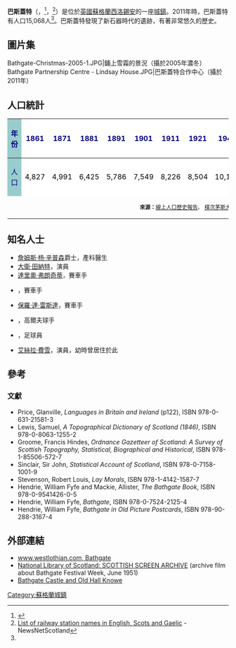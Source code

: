 {{infobox UK place 
|country = 蘇格蘭
 |official_name= Bathgate
 |gaelic_name=Both Chèit
 |scots_name=Bathket / Bathkit
 |population = 15,068
 |population_ref=<ref name="#1">{{cite web|publisher=Scotland's Census Results Online|title=Comparative Population Profile: Bathgate Locality|url=http://www.scrol.gov.uk/scrol/browser/profile.jsp?profile=Population&mainArea=ardrossan&mainLevel=Locality|date=29 April 2001|accessdate=31 August 2008|archive-date=2015-01-11|archive-url=https://web.archive.org/web/20150111142120/http://www.scrol.gov.uk/scrol/browser/profile.jsp?profile=Population&mainArea=ardrossan&mainLevel=Locality|dead-url=no}}</ref>（[[2001年英國人口普查|2001年人口普查]]）<br />
大約 16,300<ref>{{cite web|url=http://www.gro-scotland.gov.uk/statistics/publications-and-data |title=Publications and Data |publisher=General Register Office for Scotland |accessdate=9 May 2010 |deadurl=yes |archiveurl=https://web.archive.org/web/20090916182939/http://www.gro-scotland.gov.uk/statistics/publications-and-data |archivedate=2009-09-16}}</ref>（2006年）<br />
不計{{link-en|布萊克本市 (西洛錫安)|Blackburn, West Lothian|布萊克本市}}
 |static_image= [[File:Bathgate_aerial.JPG|240px]]
 |static_image_caption=從飛往[[愛丁堡機場|愛丁堡機場]]的飛機中遠眺巴斯蓋特的田野
 |os_grid_reference= NS973689
 |map_type= Scotland
 |latitude= 55.902359
 |longitude= -3.643097
 |unitary_scotland= [[西洛錫安|西洛錫安]]
 |lieutenancy_scotland= [[西洛錫安|西洛錫安]]
 |constituency_westminster= [[林利斯戈和東福爾柯克_(英國國會選區)|林利斯戈和東福爾柯克]]
 |constituency_scottish_parliament= {{link-en|林利思戈 (蘇格蘭議會選區)|Linlithgow (Scottish Parliament constituency)|林利思戈}}
 |post_town= BATHGATE, UK
 |postcode_district = EH47, EH48
 |postcode_area= EH
 |dial_code= 01506
}}
'''巴斯蓋特'''（{{lang-en|Bathgate}}，{{lang-sco|Bathket或Bathkit}}<ref>{{Cite web |url=http://www.scots-online.org/dictionary/read.asp?letter=B&CurPage=11 |title=The Online Scots Dictionary |access-date=2015-01-11 |archive-date=2015-01-11 |archive-url=https://web.archive.org/web/20150111142041/http://www.scots-online.org/dictionary/read.asp?letter=B&CurPage=11 |dead-url=no }}</ref>，{{lang-gd|Both Chèit}}<ref>[http://newsnetscotland.com/index.php/component/content/article/2999-list-of-railway-station-names.html List of railway station names in English, Scots and Gaelic] {{webarchive|url=https://web.archive.org/web/20130122064223/http://newsnetscotland.com/index.php/component/content/article/2999-list-of-railway-station-names.html |date=2013-01-22 }} - NewsNetScotland</ref>）是位於[[英國|英國]][[蘇格蘭|蘇格蘭]][[西洛錫安|西洛錫安]]的一座[[城鎮|城鎮]]。2011年時，巴斯蓋特有人口15,068人<ref name="#1"/>。巴斯蓋特發現了新石器時代的遺跡，有著非常悠久的歷史。

== 圖片集 ==
<gallery>
Bathgate-Christmas-2005-1.JPG|鋪上雪霜的景況（攝於2005年濃冬）
Bathgate Partnership Centre - Lindsay House.JPG|巴斯蓋特合作中心（攝於2011年）
</gallery>

== 人口統計 ==
{| class="wikitable" style="font-size:90%; width:70%; border:0; text-align:center; line-height:120%;"
|-
!  style="background:#9cc; color:navy; height:17px;"| 年份
! style="background:#fff; color:navy;"| 1861
! style="background:#fff; color:navy;"| 1871
! style="background:#fff; color:navy;"| 1881
! style="background:#fff; color:navy;"| 1891
! style="background:#fff; color:navy;"| 1901
! style="background:#fff; color:navy;"| 1911
! style="background:#fff; color:navy;"| 1921
! style="background:#fff; color:navy;"| 1941
! style="background:#fff; color:navy;"| 1951
! style="background:#fff; color:navy;"| 1961
! style="background:#fff; color:navy;"| 1971
! style="background:#fff; color:navy;"| 1981
! style="background:#fff; color:navy;"| 1991
! style="background:#fff; color:navy;"| 2001
|-
!  style="background:#9cc; color:navy; height:17px;"| 人口
| style="background:#fff; color:black;"| 4,827
| style="background:#fff; color:black;"| 4,991
| style="background:#fff; color:black;"| 6,425
| style="background:#fff; color:black;"| 5,786
| style="background:#fff; color:black;"| 7,549
| style="background:#fff; color:black;"| 8,226
| style="background:#fff; color:black;"| 8,504 
| style="background:#fff; color:black;"| 10,127
| style="background:#fff; color:black;"| 11,291
| style="background:#fff; color:black;"| 沒有資料
| style="background:#fff; color:black;"| 沒有資料
| style="background:#fff; color:black;"| 沒有資料
| style="background:#fff; color:black;"| 13,819
| style="background:#fff; color:black;"| 15,068
|-
| colspan="15" style="text-align:center;font-size:90%;"|<small>'''來源：'''[https://web.archive.org/web/20160507023856/http://www.histpop.org/ 線上人口歷史報告]、 [http://www.visionofbritain.org.uk/index.jsp 樸次茅斯大學] {{Wayback|url=http://www.visionofbritain.org.uk/index.jsp |date=20210105164108 }} 和 [http://www.gro-scotland.gov.uk/ 蘇格蘭登記總處] {{Wayback|url=http://www.gro-scotland.gov.uk/ |date=20091219233355 }}</small>
|}

== 知名人士 ==
* [[詹姆斯·杨·辛普森|詹姆斯·杨·辛普森]]爵士，產科醫生
* [[大衛·田納特|大衛·田納特]]，演員
* [[達里奧·弗朗奇蒂|達里奧·弗朗奇蒂]]，賽車手
* {{link-en|馬里諾·弗朗奇蒂|Marino Franchitti}}，賽車手
* [[保羅·達·雷斯達|保羅·達·雷斯達]]，賽車手
* {{link-en|伯納德·加拉赫|Bernard Gallacher}}，高爾夫球手
* {{link-en|理查德·布里廷|Richard Brittain}}，足球員
* [[艾絲拉·費雪|艾絲拉·費雪]]，演員，幼時曾居住於此

== 參考 ==
{{Reflist}}

=== 文獻 ===
* Price, Glanville, ''Languages in Britain and Ireland'' (p122), ISBN 978-0-631-21581-3
* Lewis, Samuel, ''A Topographical Dictionary of Scotland (1846)'', ISBN 978-0-8063-1255-2
* Groome, Francis Hindes, ''Ordnance Gazetteer of Scotland: A Survey of Scottish Topography, Statistical, Biographical and Historical'', ISBN 978-1-85506-572-7
* Sinclair, Sir John, ''Statistical Account of Scotland'', ISBN 978-0-7158-1001-9
* Stevenson, Robert Louis, ''Lay Morals'', ISBN 978-1-4142-1587-7
* Hendrie, William Fyfe and Mackie, Allister, ''The Bathgate Book'', ISBN 978-0-9541426-0-5
* Hendrie, William Fyfe, ''Bathgate'', ISBN 978-0-7524-2125-4
* Hendrie, William Fyfe, ''Bathgate in Old Picture Postcards'', ISBN 978-90-288-3167-4

== 外部連結 ==
{{Commonscat|Bathgate|巴斯蓋特}}
* [http://www.westlothian.com/Home/wl_economy/facts_figures/west_lothian_towns/bathgate/ www.westlothian.com, Bathgate] {{Wayback|url=http://www.westlothian.com/Home/wl_economy/facts_figures/west_lothian_towns/bathgate/ |date=20070227064648 }}
* [http://ssa.nls.uk/film.cfm?fid=1952 National Library of Scotland: SCOTTISH SCREEN ARCHIVE] {{Wayback|url=http://ssa.nls.uk/film.cfm?fid=1952 |date=20130723143059 }} (archive film about Bathgate Festival Week, June 1951)
*[http://www.armadale.org.uk/bathgatecastle.htm Bathgate Castle and Old Hall Knowe] {{Wayback|url=http://www.armadale.org.uk/bathgatecastle.htm |date=20190509180409 }}

{{normdaten}}
{{DEFAULTSORT:Bathgate}}
[[Category:蘇格蘭城鎮|Category:蘇格蘭城鎮]]